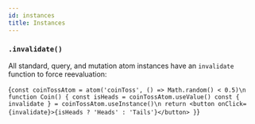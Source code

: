 ```yaml
---
id: instances
title: Instances
---
```



### `.invalidate()`

All standard, query, and mutation atom instances have an `invalidate` function to force reevaluation:

<LiveEditor resultVar="Coin">{`
const coinTossAtom = atom('coinToss', () => Math.random() < 0.5)\n
function Coin() {
  const isHeads = coinTossAtom.useValue()
  const { invalidate } = coinTossAtom.useInstance()\n
  return <button onClick={invalidate}>{isHeads ? 'Heads' : 'Tails'}</button>
}
`}</LiveEditor>
